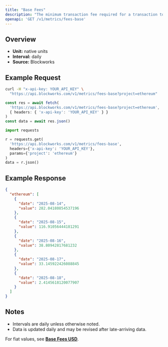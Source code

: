 ```yaml
---
title: "Base Fees"
description: "The minimum transaction fee required for a transaction to be included in a block"
openapi: 'GET /v1/metrics/fees-base'
---
```


## Overview

- **Unit:** native units
- **Interval:** daily
- **Source:** Blockworks

## Example Request

<CodeGroup>

```bash cURL
curl -H "x-api-key: YOUR_API_KEY" \
  "https://api.blockworks.com/v1/metrics/fees-base?project=ethereum"
```

```typescript TypeScript
const res = await fetch(
  'https://api.blockworks.com/v1/metrics/fees-base?project=ethereum',
  { headers: { 'x-api-key': 'YOUR_API_KEY' } }
)
const data = await res.json()
```

```python Python
import requests

r = requests.get(
  'https://api.blockworks.com/v1/metrics/fees-base',
  headers={'x-api-key': 'YOUR_API_KEY'},
  params={'project': 'ethereum'}
)
data = r.json()
```

</CodeGroup>

## Example Response

```json
{
  "ethereum": [
    {
      "date": "2025-08-14",
      "value": 282.04180854537196
    },
    {
      "date": "2025-08-15",
      "value": 116.91056444181291
    },
    {
      "date": "2025-08-16",
      "value": 38.80942817681232
    },
    {
      "date": "2025-08-17",
      "value": 33.145922426088845
    },
    {
      "date": "2025-08-18",
      "value": 2.4145618120077907
    }
  ]
}
```

## Notes
- Intervals are daily unless otherwise noted.
- Data is updated daily and may be revised after late-arriving data.


<Note>For fiat values, see **[Base Fees USD](./fees-base-usd)**.</Note>